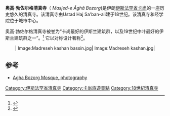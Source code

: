 {{Infobox religious building
|image= Aghabozorg kashan.jpg
|caption= 奥高‧勃佐尔格清真寺及其下沉式庭院
|building_name= 奥高‧勃佐尔格清真寺
|location= {{flagicon|Iran}} 伊朗[[卡尚|卡尚]]
|geo= {{coord|33|58|42.5|N|51|26|42.5|E|region:IR_type:landmark|display=inline,title}}
|religious_affiliation= [[什叶派|什叶派]]
|province= [[伊斯法罕省|伊斯法罕省]]
|architecture_type= 清真寺
|year_completed=18世纪
}}
'''奥高‧勃佐尔格清真寺'''（{{lang-fa|مسجد آقا بزرگ}} ''Masjed-e Āghā Bozorg'')是伊朗[[伊斯法罕省|伊斯法罕省]][[卡尚|卡尚]]的一座历史悠久的清真寺。该清真寺由Ustad Haj Sa'ban-ali建于18世纪。该清真寺和经学院位于城市中心。

奥高‧勃佐尔格清真寺被誉为“卡尚最好的伊斯兰建筑群，以及19世纪中叶最好的伊斯兰建筑群之一”。<ref name="Burke2010">{{cite book|last=Burke|first=Andrew|title=Iran|url=http://books.google.com/books?id=gEca_4iSNCUC&pg=PA228|date=15 September 2010|publisher=Lonely Planet|isbn=978-1-74220-349-2|page=228|access-date=2016-01-30|archive-date=2021-03-05|archive-url=https://web.archive.org/web/20210305183153/https://books.google.com/books?id=gEca_4iSNCUC&pg=PA228|dead-url=no}}</ref> 它以对称设计著称<ref name="PlanetBurke2012">{{cite book|last1=Burke|first1=Andrew|last2=Maxwell|first2=Virginia|first3=Iain|last3=Shearer|title=Lonely Planet Iran|url=http://books.google.com/books?id=TY0GUQjhDX0C&pg=PT366|date=1 June 2012|publisher=Lonely Planet|isbn=978-1-74321-320-9|page=366|access-date=2016-01-30|archive-date=2020-08-30|archive-url=https://web.archive.org/web/20200830154926/https://books.google.com/books?id=TY0GUQjhDX0C&pg=PT366|dead-url=no}}</ref>。

<center>
<gallery>
|
Image:Madreseh kashan bassin.jpg|
Image:Madreseh kashan.jpg|
</gallery>
</center>

==参考==
{{reflist|30em}}
* {{fr icon}} [http://www.albert-videt.eu/photographie/carnet-de-route/iran_10-2006/agha-bozorg_mosquee-masjed-madraseh_kashan_00.php Agha Bozorg Mosque, photography] {{Wayback|url=http://www.albert-videt.eu/photographie/carnet-de-route/iran_10-2006/agha-bozorg_mosquee-masjed-madraseh_kashan_00.php |date=20210214203043 }}

[[Category:伊斯法罕省清真寺|Category:伊斯法罕省清真寺]]
[[Category:卡尚旅遊景點|Category:卡尚旅遊景點]]
[[Category:18世紀清真寺|Category:18世紀清真寺]]